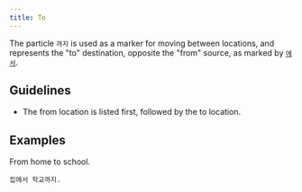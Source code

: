 ```yaml
---
title: To
---
```



<KoreanWord word="까지" />

The particle `까지` is used as a marker for moving between locations, and represents the "to"
destination, opposite the "from" source, as marked by [`에서`](../at-in-on.mdx).

## Guidelines

- The from location is listed first, followed by the to location.

## Examples

From home to school.

```
집에서 학교까지.
```
